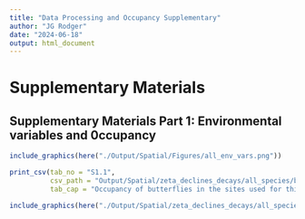 ```yaml
---
title: "Data Processing and Occupancy Supplementary"
author: "JG Rodger"
date: "2024-06-18"
output: html_document
---
```

# Supplementary Materials

## Supplementary Materials Part 1: Environmental variables and 0ccupancy

```r
include_graphics(here("./Output/Spatial/Figures/all_env_vars.png"))
```

```r
print_csv(tab_no = "S1.1",
          csv_path = "Output/Spatial/zeta_declines_decays/all_species/butterfly_occupancy.csv",
          tab_cap = "Occupancy of butterflies in the sites used for this study")
```

```r
include_graphics(here("./Output/Spatial/zeta_declines_decays/all_species/rank_occupancy.png"))
```